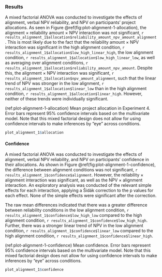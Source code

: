 ### Results {#results-alignment-1}

A mixed factorial ANOVA was conducted to investigate the effects of alignment,
verbal NPV reliability, and NPV on participants’ project allocations. As
seen in Figure \@ref(fig:plot-alignment-1-allocation), the alignment $\times$
reliability amount $\times$ NPV interaction was not significant,
`r results_alignment_1$allocation$reliability_amount_npv_amount_alignment`. This
is most likely due to the fact that the reliability amount $\times$ NPV
interaction was significant in the high alignment condition,
`r results_alignment_1$allocation$low_high_linear_high`, the low alignment
condition, `r results_alignment_1$allocation$low_high_linear_low`, as well as
averaging over alignment conditions,
`r results_alignment_1$allocation$reliability_amount_npv_amount`. Despite this,
the alignment $\times$ NPV interaction was significant,
`r results_alignment_1$allocation$npv_amount_alignment`, such that the linear
trend of NPV was stronger in the low alignment,
`r results_alignment_1$allocation$linear_low` than in the high alignment
condition, `r results_alignment_1$allocation$linear_high`. However, neither of
these trends were individually significant.

(ref:plot-alignment-1-allocation) Mean project allocation in Experiment 4. Error bars represent 95% confidence intervals based on the multivariate model. Note that this mixed factorial design does not allow for using confidence intervals to make inferences by "eye" across conditions.

```r
plot_alignment_1$allocation
```

<!-- #### Target project -->

#### Confidence

A mixed factorial ANOVA was conducted to investigate the effects of alignment,
verbal NPV reliability, and NPV on participants’ confidence in their
allocations. As shown in Figure \@ref(fig:plot-alignment-1-confidence), the
difference between alignment conditions was not significant,
`r results_alignment_1$confidence$alignment`. However, the reliability $\times$
alignment interaction was significant, as well as the NPV $\times$
alignment interaction. An exploratory analysis was conducted of the relevant
simple effects for each interaction, applying a Šidák correction to the p values
for each effect. None of the simple effects were significant after the
correction.

The raw mean differences indicated that there was a greater difference between
reliability conditions in the low alignment condition,
`r results_alignment_1$confidence$low_high_low` compared to the high alignment
condition, `r results_alignment_1$confidence$low_high_high`. Further, there was
a stronger linear trend of NPV in the low alignment condition,
`r results_alignment_1$confidence$linear_low` compared to the high alignment
condition, `r results_alignment_1$confidence$linear_high`.

(ref:plot-alignment-1-confidence) Mean confidence. Error bars represent 95% confidence intervals based on the multivariate model. Note that this mixed factorial design does not allow for using confidence intervals to make inferences by "eye" across conditions.

```r
plot_alignment_1$confidence
```
